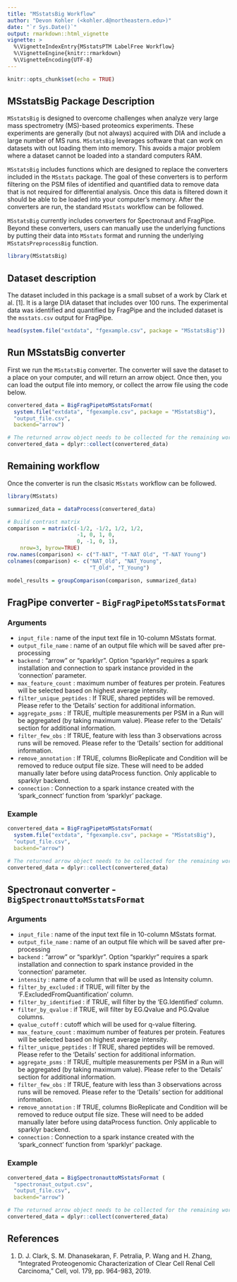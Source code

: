 ```yaml
---
title: "MSstatsBig Workflow"
author: "Devon Kohler (<kohler.d@northeastern.edu>)"
date: "`r Sys.Date()`"
output: rmarkdown::html_vignette
vignette: >
  %\VignetteIndexEntry{MSstatsPTM LabelFree Workflow}
  %\VignetteEngine{knitr::rmarkdown}
  %\VignetteEncoding{UTF-8}
---
```


```r
knitr::opts_chunk$set(echo = TRUE)
```

## MSstatsBig Package Description

`MSstatsBig` is designed to overcome challenges when analyze very large mass 
spectrometry (MS)-based proteomics experiments. These experiments are generally
(but not always) acquired with DIA and include a large number of MS runs. 
`MSstatsBig` leverages software that can work on datasets with out loading them
into memory. This avoids a major problem where a dataset cannot be loaded into a
standard computers RAM.

`MSstatsBig` includes functions which are designed to replace the converters 
included in the `MSstats` package. The goal of these converters is to perform 
filtering on the PSM files of identified and quantified data to remove data that
is not required for differential analysis. Once this data is filtered down it 
should be able to be loaded into your computer's memory. After the converters 
are run, the standard `MSstats` workflow can be followed.

`MSstatsBig` currently includes converters for Spectronaut and FragPipe. Beyond 
these converters, users can manually use the underlying functions by putting 
their data into `MSstats` format and running the underlying 
`MSstatsPreprocessBig` function.

``` r
library(MSstatsBig)
```

## Dataset description

The dataset included in this package is a small subset of a work by Clark et 
al. [1]. It is a large DIA dataset that includes over 100 runs. The experimental
data was identified and quantified by FragPipe and the included dataset is the 
`msstats.csv` output for FragPipe.

```r
head(system.file("extdata", "fgexample.csv", package = "MSstatsBig"))
```

## Run MSstatsBig converter

First we run the `MSstatsBig` converter. The converter will save the dataset to 
a place on your computer, and will return an arrow object. Once then, you can 
load the output file into memory, or collect the arrow file using the code 
below.

``` r
convertered_data = BigFragPipetoMSstatsFormat(
  system.file("extdata", "fgexample.csv", package = "MSstatsBig"),
  "output_file.csv",
  backend="arrow")

# The returned arrow object needs to be collected for the remaining workflow
convertered_data = dplyr::collect(convertered_data)
```

##  Remaining workflow

Once the converter is run the clsasic `MSstats` workflow can be followed.

``` r

library(MSstats)

summarized_data = dataProcess(convertered_data)

# Build contrast matrix
comparison = matrix(c(-1/2, -1/2, 1/2, 1/2,
                      -1, 0, 1, 0,
                      0, -1, 0, 1), 
    nrow=3, byrow=TRUE)
row.names(comparison) <- c("T-NAT", "T-NAT Old", "T-NAT Young")
colnames(comparison) <- c("NAT_Old", "NAT_Young", 
                          "T_Old", "T_Young")

model_results = groupComparison(comparison, summarized_data)


```

## FragPipe converter - `BigFragPipetoMSstatsFormat`

### Arguments

* `input_file` : 	name of the input text file in 10-column MSstats format.
* `output_file_name` : name of an output file which will be saved after 
pre-processing
* `backend` : "arrow" or "sparklyr". Option "sparklyr" requires a spark 
installation and connection to spark instance provided in the 'connection' 
parameter.
* `max_feature_count` : maximum number of features per protein. Features 
will be selected based on highest average intensity.
* `filter_unique_peptides` : 	If TRUE, shared peptides will be removed. Please 
refer to the 'Details' section for additional information.
* `aggregate_psms` : If TRUE, multiple measurements per PSM in a Run will be 
aggregated (by taking maximum value). Please refer to the 'Details' section for 
additional information.
* `filter_few_obs ` : 	If TRUE, feature with less than 3 observations across 
runs will be removed. Please refer to the 'Details' section for additional 
information.
* `remove_annotation` : If TRUE, columns BioReplicate and Condition will be 
removed to reduce output file size. These will need to be added manually 
later before using dataProcess function. Only applicable to sparklyr backend.
* `connection` : Connection to a spark instance created with the 'spark_connect'
function from 'sparklyr' package.

### Example

```r
convertered_data = BigFragPipetoMSstatsFormat(
  system.file("extdata", "fgexample.csv", package = "MSstatsBig"),
  "output_file.csv",
  backend="arrow")

# The returned arrow object needs to be collected for the remaining workflow
convertered_data = dplyr::collect(convertered_data)
```


## Spectronaut converter - `BigSpectronauttoMSstatsFormat`

### Arguments

* `input_file` : 	name of the input text file in 10-column MSstats format.
* `output_file_name` : name of an output file which will be saved after 
pre-processing
* `backend` : "arrow" or "sparklyr". Option "sparklyr" requires a spark 
installation and connection to spark instance provided in the 'connection' 
parameter.
* `intensity` : name of a column that will be used as Intensity column.
* `filter_by_excluded` : if TRUE, will filter by the 
'F.ExcludedFromQuantification' column.
* `filter_by_identified` : if TRUE, will filter by the 'EG.Identified' column.
* `filter_by_qvalue` : if TRUE, will filter by EG.Qvalue and PG.Qvalue columns.
* `qvalue_cutoff` : 	cutoff which will be used for q-value filtering.
* `max_feature_count` : maximum number of features per protein. Features 
will be selected based on highest average intensity.
* `filter_unique_peptides` : 	If TRUE, shared peptides will be removed. Please 
refer to the 'Details' section for additional information.
* `aggregate_psms` : If TRUE, multiple measurements per PSM in a Run will be 
aggregated (by taking maximum value). Please refer to the 'Details' section for 
additional information.
* `filter_few_obs ` : 	If TRUE, feature with less than 3 observations across 
runs will be removed. Please refer to the 'Details' section for additional 
information.
* `remove_annotation` : If TRUE, columns BioReplicate and Condition will be 
removed to reduce output file size. These will need to be added manually 
later before using dataProcess function. Only applicable to sparklyr backend.
* `connection` : Connection to a spark instance created with the 'spark_connect'
function from 'sparklyr' package.

### Example

```r
convertered_data = BigSpectronauttoMSstatsFormat (
  "spectronaut_output.csv",
  "output_file.csv",
  backend="arrow")

# The returned arrow object needs to be collected for the remaining workflow
convertered_data = dplyr::collect(convertered_data)
```

## References

1. D. J. Clark, S. M. Dhanasekaran, F. Petralia, P. Wang and H. Zhang, 
"Integrated Proteogenomic Characterization of Clear Cell Renal Cell Carcinoma," 
Cell, vol. 179, pp. 964-983, 2019. 

